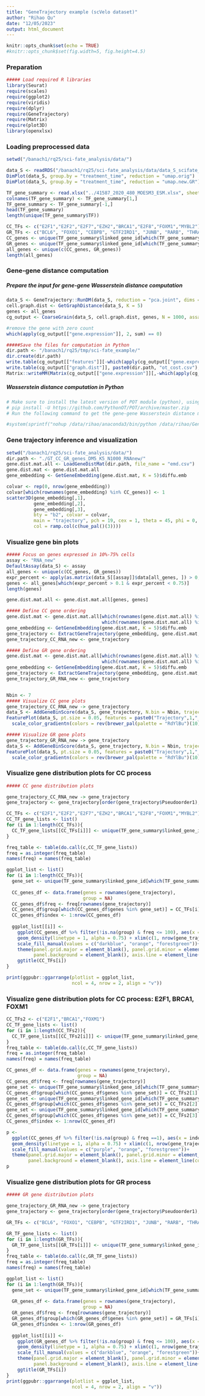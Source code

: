 ```yaml
---
title: "GeneTrajectory example (scVelo dataset)"
author: "Rihao Qu"
date: "12/05/2023"
output: html_document
---
```

  
```r
knitr::opts_chunk$set(echo = TRUE)
#knitr::opts_chunk$set(fig.width=5, fig.height=4.5) 
```

### Preparation
```r

##### Load required R libraries
library(Seurat)
require(scales)
require(ggplot2)
require(viridis)
require(dplyr)
require(GeneTrajectory)
require(Matrix)
require(plot3D)
library(openxlsx)
```


### Loading preprocessed data
```r
setwd("/banach1/rq25/sci-fate_analysis/data/")

data_S <- readRDS("/banach1/rq25/sci-fate_analysis/data/data_S_scifate_CC_GR.rds")
DimPlot(data_S, group.by = "treatment_time", reduction = "umap.orig")
DimPlot(data_S, group.by = "treatment_time", reduction = "umap.new.GR")

TF_gene_summary <- read.xlsx("../41587_2020_480_MOESM3_ESM.xlsx", sheet = 2)
colnames(TF_gene_summary) <- TF_gene_summary[1,]
TF_gene_summary <- TF_gene_summary[-1,]
head(TF_gene_summary)
length(unique(TF_gene_summary$TF))

CC_TFs <- c("E2F1","E2F2","E2F7","EZH2","BRCA1","E2F8","FOXM1","MYBL2")
GR_TFs <- c("BCL6", "FOXO1", "CEBPB", "GTF2IRD1", "JUNB", "RARB", "THRA")
CC_genes <- unique(TF_gene_summary$linked_gene_id[which(TF_gene_summary$TF %in% CC_TFs)])
GR_genes <- unique(TF_gene_summary$linked_gene_id[which(TF_gene_summary$TF %in% GR_TFs)])
all_genes <- unique(c(CC_genes, GR_genes))
length(all_genes)

```

################################################
### Gene-gene distance computation
################################################

##### Prepare the input for gene-gene Wasserstein distance computation
```r
data_S <- GeneTrajectory::RunDM(data_S, reduction = "pca.joint", dims = 1:20)
cell.graph.dist <- GetGraphDistance(data_S, K = 5)
genes <- all_genes
cg_output <- CoarseGrain(data_S, cell.graph.dist, genes, N = 1000, assay = "RNA_new")

#remove the gene with zero count
which(apply(cg_output[["gene.expression"]], 2, sum) == 0)

#####Save the files for computation in Python
dir.path <- "/banach1/rq25/tmp/sci-fate_example/"
dir.create(dir.path)
write.table(cg_output[["features"]][-which(apply(cg_output[["gene.expression"]], 2, sum) == 0)], paste0(dir.path, "gene_names.csv"), row.names = F, col.names = F, sep = ",")
write.table(cg_output[["graph.dist"]], paste0(dir.path, "ot_cost.csv"), row.names = F, col.names = F, sep = ",")
Matrix::writeMM(Matrix(cg_output[["gene.expression"]][,-which(apply(cg_output[["gene.expression"]], 2, sum) == 0)], sparse = T), paste0(dir.path, "gene_expression.mtx"))
```

################################################
##### Wasserstein distance computation in Python
################################################
```r
# Make sure to install the latest version of POT module (python), using the following:
# pip install -U https://github.com/PythonOT/POT/archive/master.zip
# Run the following command to get the gene-gene Wasserstein distance matrix

#system(sprintf("nohup /data/rihao/anaconda3/bin/python /data/rihao/GeneTrajectory/GeneTrajectory/python/gene_distance_cal_parallel.py %s &", dir.path))
```

################################################
### Gene trajectory inference and visualization
################################################
```r
setwd("/banach1/rq25/sci-fate_analysis/data/")
dir.path <- "./GT_CC_GR_genes_DM5_K5_N1000_RNAnew/"
gene.dist.mat.all <- LoadGeneDistMat(dir.path, file_name = "emd.csv")
gene.dist.mat <- gene.dist.mat.all
gene_embedding <- GetGeneEmbedding(gene.dist.mat, K = 5)$diffu.emb

colvar <- rep(0, nrow(gene_embedding))
colvar[which(rownames(gene_embedding) %in% CC_genes)] <- 1
scatter3D(gene_embedding[,1],
          gene_embedding[,2],
          gene_embedding[,3],
          bty = "b2", colvar = colvar, 
          main = "trajectory", pch = 19, cex = 1, theta = 45, phi = 0,
          col = ramp.col(c(hue_pal()(3))))

```


### Visualize gene bin plots
```r
##### Focus on genes expressed in 10%-75% cells
assay <- "RNA_new"
DefaultAssay(data_S) <- assay
all_genes <- unique(c(CC_genes, GR_genes))
expr_percent <- apply(as.matrix(data_S[[assay]]$data[all_genes, ]) > 0, 1, sum)/ncol(data_S)
genes <- all_genes[which(expr_percent > 0.1 & expr_percent < 0.75)]
length(genes)

gene.dist.mat.all <- gene.dist.mat.all[genes, genes]

##### Define CC gene ordering
gene.dist.mat <- gene.dist.mat.all[which(rownames(gene.dist.mat.all) %in% c(CC_genes)), 
                                   which(rownames(gene.dist.mat.all) %in% c(CC_genes))]
gene_embedding <- GetGeneEmbedding(gene.dist.mat, K = 5)$diffu.emb
gene_trajectory <- ExtractGeneTrajectory(gene_embedding, gene.dist.mat, N = 1, t.list = c(1000), K = 5)
gene_trajectory_CC_RNA_new <- gene_trajectory

##### Define GR gene ordering
gene.dist.mat <- gene.dist.mat.all[which(rownames(gene.dist.mat.all) %in% c(GR_genes)), 
                                   which(rownames(gene.dist.mat.all) %in% c(GR_genes))]
gene_embedding <- GetGeneEmbedding(gene.dist.mat, K = 5)$diffu.emb
gene_trajectory <- ExtractGeneTrajectory(gene_embedding, gene.dist.mat, N = 1, t.list = c(1000), K = 5)
gene_trajectory_GR_RNA_new <- gene_trajectory


Nbin <- 7
##### Visualize CC gene plots
gene_trajectory_CC_RNA_new -> gene_trajectory
data_S <- AddGeneBinScore(data_S, gene_trajectory, N.bin = Nbin, trajectories = 1:1, assay = "RNA_new")
FeaturePlot(data_S, pt.size = 0.05, features = paste0("Trajectory",1,"_genes", 1:Nbin), ncol = Nbin, order = F, reduction = "umap.orig") &
  scale_color_gradientn(colors = rev(brewer_pal(palette = "RdYlBu")(10))) & NoLegend() & NoAxes()

##### Visualize GR gene plots
gene_trajectory_GR_RNA_new -> gene_trajectory
data_S <- AddGeneBinScore(data_S, gene_trajectory, N.bin = Nbin, trajectories = 1:1, reverse = T, assay = "RNA_new")
FeaturePlot(data_S, pt.size = 0.05, features = paste0("Trajectory",1,"_genes", 1:Nbin), ncol = Nbin, order = F, reduction = "umap.new.GR") &
  scale_color_gradientn(colors = rev(brewer_pal(palette = "RdYlBu")(10))) & NoLegend() & NoAxes()

```


### Visualize gene distribution plots for CC process
```r

##### CC gene distribution plots

gene_trajectory_CC_RNA_new -> gene_trajectory
gene_trajectory <- gene_trajectory[order(gene_trajectory$Pseudoorder1),]

CC_TFs <- c("E2F1","E2F2","E2F7","EZH2","BRCA1","E2F8","FOXM1","MYBL2")
CC_TF_gene_lists <- list()
for (i in 1:length(CC_TFs)){
  CC_TF_gene_lists[[CC_TFs[i]]] <- unique(TF_gene_summary$linked_gene_id[which(TF_gene_summary$TF == CC_TFs[i])])
}

freq_table <- table(do.call(c,CC_TF_gene_lists))
freq = as.integer(freq_table)
names(freq) = names(freq_table)

ggplot_list <- list()
for (i in 1:length(CC_TFs)){
  gene_set <- unique(TF_gene_summary$linked_gene_id[which(TF_gene_summary$TF == CC_TFs[i])])
  
  CC_genes_df <- data.frame(genes = rownames(gene_trajectory),
                            group = NA)
  CC_genes_df$freq <- freq[rownames(gene_trajectory)]
  CC_genes_df$group[which(CC_genes_df$genes %in% gene_set)] = CC_TFs[i]
  CC_genes_df$index <- 1:nrow(CC_genes_df)
  
  ggplot_list[[i]] <- 
    ggplot(CC_genes_df %>% filter(!is.na(group) & freq <= 100), aes(x = index, fill = group)) +
    geom_density(linetype = 1, alpha = 0.75) + xlim(c(1, nrow(gene_trajectory)))  +
    scale_fill_manual(values = c("darkblue", "orange", "forestgreen"))+ #NoLegend()+
    theme(panel.grid.major = element_blank(), panel.grid.minor = element_blank(),
          panel.background = element_blank(), axis.line = element_line(colour = "black")) +
    ggtitle(CC_TFs[i])
}

print(ggpubr::ggarrange(plotlist = ggplot_list, 
                        ncol = 4, nrow = 2, align = "v"))

```

### Visualize gene distribution plots for CC process: E2F1, BRCA1, FOXM1
```r

CC_TFs2 <- c("E2F1","BRCA1","FOXM1")
CC_TF_gene_lists <- list()
for (i in 1:length(CC_TFs2)){
  CC_TF_gene_lists[[CC_TFs2[i]]] <- unique(TF_gene_summary$linked_gene_id[which(TF_gene_summary$TF == CC_TFs2[i])])
}
freq_table <- table(do.call(c,CC_TF_gene_lists))
freq = as.integer(freq_table)
names(freq) = names(freq_table)

CC_genes_df <- data.frame(genes = rownames(gene_trajectory),
                          group = NA)
CC_genes_df$freq <- freq[rownames(gene_trajectory)]
gene_set <- unique(TF_gene_summary$linked_gene_id[which(TF_gene_summary$TF == CC_TFs2[1])])
CC_genes_df$group[which(CC_genes_df$genes %in% gene_set)] = CC_TFs2[1]
gene_set <- unique(TF_gene_summary$linked_gene_id[which(TF_gene_summary$TF == CC_TFs2[2])])
CC_genes_df$group[which(CC_genes_df$genes %in% gene_set)] = CC_TFs2[2]
gene_set <- unique(TF_gene_summary$linked_gene_id[which(TF_gene_summary$TF == CC_TFs2[3])])
CC_genes_df$group[which(CC_genes_df$genes %in% gene_set)] = CC_TFs2[3]
CC_genes_df$index <- 1:nrow(CC_genes_df)

p <- 
  ggplot(CC_genes_df %>% filter(!is.na(group) & freq ==1), aes(x = index, fill = group)) +
  geom_density(linetype = 1, alpha = 0.75) + xlim(c(1, nrow(gene_trajectory)))  +
  scale_fill_manual(values = c("purple", "orange", "forestgreen"))+ 
  theme(panel.grid.major = element_blank(), panel.grid.minor = element_blank(),
        panel.background = element_blank(), axis.line = element_line(colour = "black"))
p

```


### Visualize gene distribution plots for GR process
```r

##### GR gene distribution plots

gene_trajectory_GR_RNA_new -> gene_trajectory
gene_trajectory <- gene_trajectory[order(gene_trajectory$Pseudoorder1),]

GR_TFs <- c("BCL6", "FOXO1", "CEBPB", "GTF2IRD1", "JUNB", "RARB", "THRA")

GR_TF_gene_lists <- list()
for (i in 1:length(GR_TFs)){
  GR_TF_gene_lists[[GR_TFs[i]]] <- unique(TF_gene_summary$linked_gene_id[which(TF_gene_summary$TF == GR_TFs[i])])
}
freq_table <- table(do.call(c,GR_TF_gene_lists))
freq = as.integer(freq_table)
names(freq) = names(freq_table)

ggplot_list <- list()
for (i in 1:length(GR_TFs)){
  gene_set <- unique(TF_gene_summary$linked_gene_id[which(TF_gene_summary$TF == GR_TFs[i])])
  
  GR_genes_df <- data.frame(genes = rownames(gene_trajectory),
                            group = NA)
  GR_genes_df$freq <- freq[rownames(gene_trajectory)]
  GR_genes_df$group[which(GR_genes_df$genes %in% gene_set)] = GR_TFs[i]
  GR_genes_df$index <- 1:nrow(GR_genes_df)
  
  ggplot_list[[i]] <- 
    ggplot(GR_genes_df %>% filter(!is.na(group) & freq <= 100), aes(x = index, fill = group)) +
    geom_density(linetype = 1, alpha = 0.75) + xlim(c(1, nrow(gene_trajectory)))  +
    scale_fill_manual(values = c("darkblue", "orange", "forestgreen"))+ 
    theme(panel.grid.major = element_blank(), panel.grid.minor = element_blank(),
          panel.background = element_blank(), axis.line = element_line(colour = "black")) +
    ggtitle(GR_TFs[i])
}
print(ggpubr::ggarrange(plotlist = ggplot_list, 
                        ncol = 4, nrow = 2, align = "v"))

```
